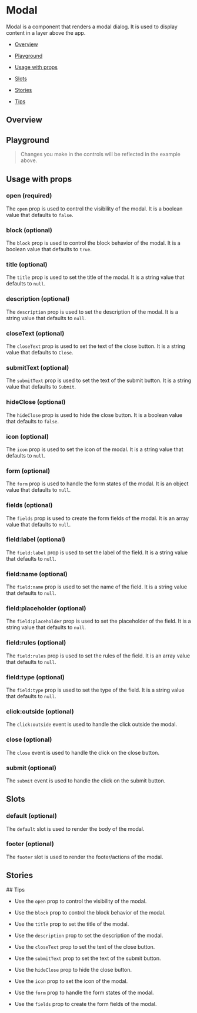 

<Meta of={ModalStories} />

# Modal

Modal is a component that renders a modal dialog. It is used to display content in a layer above the app.

- [Overview](#overview)

- [Playground](#playground)

- [Usage with props](#usage)

- [Slots](#slots)

- [Stories](#stories)

- [Tips](#tips)

## Overview <a id="overview" />

<Canvas>
  <Story of={ModalStories.Overview} />
</Canvas>

## Playground <a id="playground" />

> Changes you make in the controls will be reflected in the example above.

<Controls of={ModalStories.Overview} exclude={/^(on.*)$/} />

## Usage with props <a id="usage" />

### open (required)

The `open` prop is used to control the visibility of the modal. It is a boolean value that defaults to `false`.

### block (optional)

The `block` prop is used to control the block behavior of the modal. It is a boolean value that defaults to `true`.

### title (optional)

The `title` prop is used to set the title of the modal. It is a string value that defaults to `null`.

### description (optional)

The `description` prop is used to set the description of the modal. It is a string value that defaults to `null`.

### closeText (optional)

The `closeText` prop is used to set the text of the close button. It is a string value that defaults to `Close`.

### submitText (optional)

The `submitText` prop is used to set the text of the submit button. It is a string value that defaults to `Submit`.

### hideClose (optional)

The `hideClose` prop is used to hide the close button. It is a boolean value that defaults to `false`.

### icon (optional)

The `icon` prop is used to set the icon of the modal. It is a string value that defaults to `null`.

### form (optional)

The `form` prop is used to handle the form states of the modal. It is an object value that defaults to `null`.

### fields (optional)

The `fields` prop is used to create the form fields of the modal. It is an array value that defaults to `null`.

### field:label (optional)

The `field:label` prop is used to set the label of the field. It is a string value that defaults to `null`.

### field:name (optional)

The `field:name` prop is used to set the name of the field. It is a string value that defaults to `null`.

### field:placeholder (optional)

The `field:placeholder` prop is used to set the placeholder of the field. It is a string value that defaults to `null`.

### field:rules (optional)

The `field:rules` prop is used to set the rules of the field. It is an array value that defaults to `null`.

### field:type (optional)

The `field:type` prop is used to set the type of the field. It is a string value that defaults to `null`.

### click:outside (optional)

The `click:outside` event is used to handle the click outside the modal.

### close (optional)

The `close` event is used to handle the click on the close button.

### submit (optional)

The `submit` event is used to handle the click on the submit button.

## Slots <a id="slots" />

### default (optional)

The `default` slot is used to render the body of the modal.

### footer (optional)

The `footer` slot is used to render the footer/actions of the modal.

## Stories <a id="stories" />

<Canvas>
  <Story of={ModalStories.Overview} />
</Canvas>

<Canvas>
  <Story of={ModalStories.WithForm} />
</Canvas>

<Canvas>
  <Story of={ModalStories.OnlyForm} />
</Canvas>
## Tips <a id="tips" />

- Use the `open` prop to control the visibility of the modal.

- Use the `block` prop to control the block behavior of the modal.

- Use the `title` prop to set the title of the modal.

- Use the `description` prop to set the description of the modal.

- Use the `closeText` prop to set the text of the close button.

- Use the `submitText` prop to set the text of the submit button.

- Use the `hideClose` prop to hide the close button.

- Use the `icon` prop to set the icon of the modal.

- Use the `form` prop to handle the form states of the modal.

- Use the `fields` prop to create the form fields of the modal.

